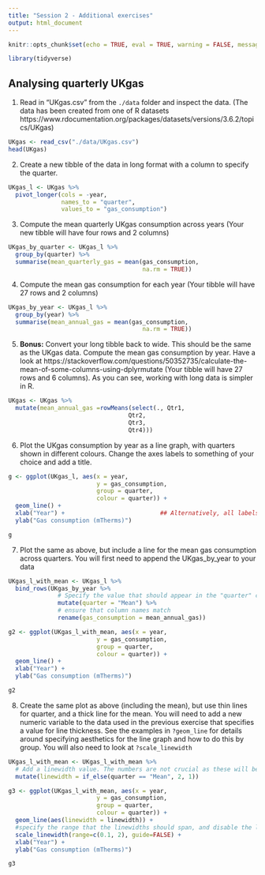 ```yaml
---
title: "Session 2 - Additional exercises"
output: html_document
---
```


```r
knitr::opts_chunk$set(echo = TRUE, eval = TRUE, warning = FALSE, message = FALSE)
```


```r
library(tidyverse)

```


## Analysing quarterly UKgas

1. Read in "UKgas.csv" from the `./data` folder and inspect the data. (The data has been created from one of R datasets https://www.rdocumentation.org/packages/datasets/versions/3.6.2/topics/UKgas)

```r
UKgas <- read_csv("./data/UKgas.csv")
head(UKgas)

```


2. Create a new tibble of the data in long format with a column to specify the quarter.

```r
UKgas_l <- UKgas %>% 
  pivot_longer(cols = -year, 
               names_to = "quarter", 
               values_to = "gas_consumption")


```

3. Compute the mean quarterly UKgas consumption across years (Your new tibble will have four rows and 2 columns)

```r
UKgas_by_quarter <- UKgas_l %>% 
  group_by(quarter) %>% 
  summarise(mean_quarterly_gas = mean(gas_consumption, 
                                      na.rm = TRUE))


```

4. Compute the mean gas consumption for each year (Your tibble will have 27 rows and 2 columns)

```r
UKgas_by_year <- UKgas_l %>% 
  group_by(year) %>% 
  summarise(mean_annual_gas = mean(gas_consumption, 
                                      na.rm = TRUE))


```

5. **Bonus:** Convert your long tibble back to wide. This should be the same as the UKgas data. Compute the mean gas consumption by year. Have a look at https://stackoverflow.com/questions/50352735/calculate-the-mean-of-some-columns-using-dplyrmutate (Your tibble will have 27 rows and 6 columns). As you can see, working with long data is simpler in R.

```r
UKgas <- UKgas %>% 
  mutate(mean_annual_gas =rowMeans(select(., Qtr1,
                                  Qtr2,
                                  Qtr3, 
                                  Qtr4)))


```


6. Plot the UKgas consumption by year as a line graph, with quarters shown in different colours. Change the axes labels to something of your choice and add a title.

```r
g <- ggplot(UKgas_l, aes(x = year, 
                         y = gas_consumption, 
                         group = quarter,
                         colour = quarter)) + 
  geom_line() +
  xlab("Year") +                           ## Alternatively, all labels can be changed in a single line using labels(title = "", x="", y="")
  ylab("Gas consumption (mTherms)")

g
```

7. Plot the same as above, but include a line for the mean gas consumption across quarters. You will first need to append the UKgas_by_year to your data

```r
UKgas_l_with_mean <- UKgas_l %>% 
  bind_rows(UKgas_by_year %>% 
              # Specify the value that should appear in the "quarter" column
              mutate(quarter = "Mean") %>%
              # ensure that column names match
              rename(gas_consumption = mean_annual_gas))

g2 <- ggplot(UKgas_l_with_mean, aes(x = year, 
                         y = gas_consumption, 
                         group = quarter, 
                         colour = quarter)) + 
  geom_line() +
  xlab("Year") + 
  ylab("Gas consumption (mTherms)")

g2
```

8. Create the same plot as above (including the mean), but use thin lines for quarter, and a thick line for the mean. You will need to add a new numeric variable to the data used in the previous exercise that specifies a value for line thickness. See the examples in `?geom_line` for details around specifying aesthetics for the line graph and how to do this by group. You will also need to look at `?scale_linewidth`

```r
UKgas_l_with_mean <- UKgas_l_with_mean %>% 
  # Add a linewidth value. The numbers are not crucial as these will be rescaled in the plot
  mutate(linewidth = if_else(quarter == "Mean", 2, 1))

g3 <- ggplot(UKgas_l_with_mean, aes(x = year, 
                         y = gas_consumption, 
                         group = quarter, 
                         colour = quarter)) + 
  geom_line(aes(linewidth = linewidth)) +
  #specify the range that the linewidths should span, and disable the linewidth legend
  scale_linewidth(range=c(0.1, 2), guide=FALSE) +
  xlab("Year") + 
  ylab("Gas consumption (mTherms)")

g3

```
